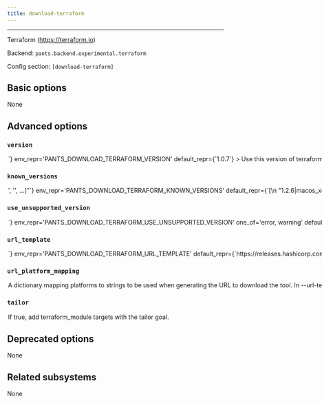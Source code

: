```yaml
---
title: download-terraform
---
```



---

Terraform (https://terraform.io)

Backend: <span className="color--primary">`pants.backend.experimental.terraform`</span>

Config section: <span className="color--primary">`[download-terraform]`</span>

<span className={styles.options}>

## Basic options

None

## Advanced options

### `version`

<Option
  cli_repr={`--download-terraform-version=<str>`}
  env_repr='PANTS_DOWNLOAD_TERRAFORM_VERSION'
  default_repr={`1.0.7`}
>

Use this version of terraform.

</Option>

### `known_versions`

<Option
  cli_repr={`--download-terraform-known-versions="['<str>', '<str>', ...]"`}
  env_repr='PANTS_DOWNLOAD_TERRAFORM_KNOWN_VERSIONS'
  default_repr={`[\n  "1.2.6|macos_x86_64|94d1efad05a06c879b9c1afc8a6f7acb2532d33864225605fc766ecdd58d9888|21328767",\n  "1.2.6|macos_arm64|452675f91cfe955a95708697a739d9b114c39ff566da7d9b31489064ceaaf66a|19774190",\n  "1.2.6|linux_x86_64|9fd445e7a191317dcfc99d012ab632f2cc01f12af14a44dfbaba82e0f9680365|19905977",\n  "1.2.5|macos_x86_64|d196f94486e54407524a0efbcb5756b197b763863ead2e145f86dd6c80fc9ce8|21323818",\n  "1.2.5|macos_arm64|77dd998d26e578aa22de557dc142672307807c88e3a4da65d8442de61479899f|19767100",\n  "1.2.5|linux_x86_64|281344ed7e2b49b3d6af300b1fe310beed8778c56f3563c4d60e5541c0978f1b|19897064",\n  "1.2.4|macos_x86_64|3e04343620fb01b8be01c8689dcb018b8823d8d7b070346086d7df22cc4cd5e6|21321939",\n  "1.2.4|macos_arm64|e596dcdfe55b2070a55fcb271873e86d1af7f6b624ffad4837ccef119fdac97a|19765021",\n  "1.2.4|linux_x86_64|705ea62a44a0081594dad6b2b093eefefb12d54fa5a20a66562f9e082b00414c|19895510",\n  "1.2.3|macos_x86_64|2962b0ebdf6f431b8fb182ffc1d8b582b73945db0c3ab99230ffc360d9e297a2|21318448",\n  "1.2.3|macos_arm64|601962205ad3dcf9b1b75f758589890a07854506cbd08ca2fc25afbf373bff53|19757696",\n  "1.2.3|linux_x86_64|728b6fbcb288ad1b7b6590585410a98d3b7e05efe4601ef776c37e15e9a83a96|19891436",\n  "1.2.2|macos_x86_64|bd224d57718ed2b6e5e3b55383878d4b122c6dc058d65625605cef1ace9dcb25|21317982",\n  "1.2.2|macos_arm64|4750d46e47345809a0baa3c330771c8c8a227b77bec4caa7451422a21acefae5|19758608",\n  "1.2.2|linux_x86_64|2934a0e8824925beb956b2edb5fef212a6141c089d29d8568150a43f95b3a626|19889133",\n  "1.2.1|macos_x86_64|d7c9a677efb22276afdd6c7703cbfee87d509a31acb247b96aa550a35154400a|21309907",\n  "1.2.1|macos_arm64|96e3659e89bfb50f70d1bb8660452ec433019d00a862d2291817c831305d85ea|19751670",\n  "1.2.1|linux_x86_64|8cf8eb7ed2d95a4213fbfd0459ab303f890e79220196d1c4aae9ecf22547302e|19881618",\n  "1.2.0|macos_x86_64|f608b1fee818988d89a16b7d1b6d22b37cc98892608c52c22661ca6cbfc3d216|21309982",\n  "1.2.0|macos_arm64|d4df7307bad8c13e443493c53898a7060f77d661bfdf06215b61b65621ed53e9|19750767",\n  "1.2.0|linux_x86_64|b87de03adbdfdff3c2552c8c8377552d0eecd787154465100cf4e29de4a7be1f|19880608",\n  "1.1.9|macos_x86_64|c902b3c12042ac1d950637c2dd72ff19139519658f69290b310f1a5924586286|20709155",\n  "1.1.9|macos_arm64|918a8684da5a5529285135f14b09766bd4eb0e8c6612a4db7c121174b4831739|19835808",\n  "1.1.9|linux_x86_64|9d2d8a89f5cc8bc1c06cb6f34ce76ec4b99184b07eb776f8b39183b513d7798a|19262029",\n  "1.1.8|macos_x86_64|29ad0af72d498a76bbc51cc5cb09a6d6d0e5673cbbab6ef7aca57e3c3e780f46|20216382",\n  "1.1.8|macos_arm64|d6fefdc27396a019da56cce26f7eeea3d6986714cbdd488ff6a424f4bca40de8|19371647",\n  "1.1.8|linux_x86_64|fbd37c1ec3d163f493075aa0fa85147e7e3f88dd98760ee7af7499783454f4c5|18796132",\n  "1.1.7|macos_x86_64|5e7e939e084ae29af7fd86b00a618433d905477c52add2d4ea8770692acbceac|20213394",\n  "1.1.7|macos_arm64|a36b6e2810f81a404c11005942b69c3d1d9baa8dd07de6b1f84e87a67eedb58f|19371095",\n  "1.1.7|linux_x86_64|e4add092a54ff6febd3325d1e0c109c9e590dc6c38f8bb7f9632e4e6bcca99d4|18795309",\n  "1.1.6|macos_x86_64|bbfc916117e45788661c066ec39a0727f64c7557bf6ce9f486bbd97c16841975|20168574",\n  "1.1.6|macos_arm64|dddb11195fc413653b98e7a830ec7314f297e6c22575fc878f4ee2287a25b4f5|19326402",\n  "1.1.6|linux_x86_64|3e330ce4c8c0434cdd79fe04ed6f6e28e72db44c47ae50d01c342c8a2b05d331|18751464",\n  "1.1.5|macos_x86_64|7d4dbd76329c25869e407706fed01213beb9d6235c26e01c795a141c2065d053|20157551",\n  "1.1.5|macos_arm64|723363af9524c0897e9a7d871d27f0d96f6aafd11990df7e6348f5b45d2dbe2c|19328643",\n  "1.1.5|linux_x86_64|30942d5055c7151f051c8ea75481ff1dc95b2c4409dbb50196419c21168d6467|18748879",\n  "1.1.4|macos_x86_64|c2b2500835d2eb9d614f50f6f74c08781f0fee803699279b3eb0188b656427f2|20098620",\n  "1.1.4|macos_arm64|a753e6cf402beddc4043a3968ff3e790cf50cc526827cda83a0f442a893f2235|19248286",\n  "1.1.4|linux_x86_64|fca028d622f82788fdc35c1349e78d69ff07c7bb68c27d12f8b48c420e3ecdfb|18695508",\n  "1.1.3|macos_x86_64|c54022e514a97e9b96dae24a3308227d034989ecbafb65e3293eea91f2d5edfb|20098660",\n  "1.1.3|macos_arm64|856e435da081d0a214c47a4eb09b1842f35eaa55e7ef0f9fa715d4816981d640|19244516",\n  "1.1.3|linux_x86_64|b215de2a18947fff41803716b1829a3c462c4f009b687c2cbdb52ceb51157c2f|18692580",\n  "1.1.2|macos_x86_64|214da2e97f95389ba7557b8fcb11fe05a23d877e0fd67cd97fcbc160560078f1|20098558",\n  "1.1.2|macos_arm64|39e28f49a753c99b5e2cb30ac8146fb6b48da319c9db9d152b1e8a05ec9d4a13|19240921",\n  "1.1.2|linux_x86_64|734efa82e2d0d3df8f239ce17f7370dabd38e535d21e64d35c73e45f35dfa95c|18687805",\n  "1.1.1|macos_x86_64|85fa7c90359c4e3358f78e58f35897b3e466d00c0d0648820830cac5a07609c3|20094218",\n  "1.1.1|macos_arm64|9cd8faf29095c57e30f04f9ca5fa9105f6717b277c65061a46f74f22f0f5907e|19240711",\n  "1.1.1|linux_x86_64|07b8dc444540918597a60db9351af861335c3941f28ea8774e168db97dd74557|18687006",\n  "1.1.0|macos_x86_64|6fb2af160879d807291980642efa93cc9a97ddf662b17cc3753065c974a5296d|20089311",\n  "1.1.0|macos_arm64|f69e0613f09c21d44ce2131b20e8b97909f3fc7aa90c443639475f5e474a22ec|19240009",\n  "1.1.0|linux_x86_64|763378aa75500ce5ba67d0cba8aa605670cd28bf8bafc709333a30908441acb5|18683106",\n  "1.0.11|macos_x86_64|92f2e7eebb9699e23800f8accd519775a02bd25fe79e1fe4530eca123f178202|19340098",\n  "1.0.11|macos_arm64|0f38af81641b00a2cbb8d25015d917887a7b62792c74c28d59e40e56ce6f265c|18498208",\n  "1.0.11|linux_x86_64|eeb46091a42dc303c3a3c300640c7774ab25cbee5083dafa5fd83b54c8aca664|18082446",\n  "1.0.10|macos_x86_64|e7595530a0dcdaec757621cbd9f931926fd904b1a1e5206bf2c9db6b73cee04d|33021017",\n  "1.0.10|macos_arm64|eecea1343888e2648d5f7ea25a29494fd3b5ecde95d0231024414458c59cb184|32073869",\n  "1.0.10|linux_x86_64|a221682fcc9cbd7fde22f305ead99b3ad49d8303f152e118edda086a2807716d|32674953",\n  "1.0.9|macos_x86_64|fb791c3efa323c5f0c2c36d14b9230deb1dc37f096a8159e718e8a9efa49a879|33017665",\n  "1.0.9|macos_arm64|aa5cc13903be35236a60d116f593e519534bcabbb2cf91b69cae19307a17b3c0|32069384",\n  "1.0.9|linux_x86_64|f06ac64c6a14ed6a923d255788e4a5daefa2b50e35f32d7a3b5a2f9a5a91e255|32674820",\n  "1.0.8|macos_x86_64|e2493c7ae12597d4a1e6437f6805b0a8bcaf01fc4e991d1f52f2773af3317342|33018420",\n  "1.0.8|macos_arm64|9f0e1366484748ecbd87c8ef69cc4d3d79296b0e2c1a108bcbbff985dbb92de8|32068918",\n  "1.0.8|linux_x86_64|a73459d406067ce40a46f026dce610740d368c3b4a3d96591b10c7a577984c2e|32681118",\n  "1.0.7|macos_x86_64|80ae021d6143c7f7cbf4571f65595d154561a2a25fd934b7a8ccc1ebf3014b9b|33020029",\n  "1.0.7|macos_arm64|cbab9aca5bc4e604565697355eed185bb699733811374761b92000cc188a7725|32071346",\n  "1.0.7|linux_x86_64|bc79e47649e2529049a356f9e60e06b47462bf6743534a10a4c16594f443be7b|32671441",\n  "1.0.6|macos_x86_64|3a97f2fffb75ac47a320d1595e20947afc8324571a784f1bd50bd91e26d5648c|33022053",\n  "1.0.6|macos_arm64|aaff1eccaf4099da22fe3c6b662011f8295dad9c94a35e1557b92844610f91f3|32080428",\n  "1.0.6|linux_x86_64|6a454323d252d34e928785a3b7c52bfaff1192f82685dfee4da1279bb700b733|32677516"\n]`}
>


Known versions to verify downloads against.

Each element is a pipe-separated string of `version|platform|sha256|length`, where:
```
- `version` is the version string
- `platform` is one of [linux_arm64,linux_x86_64,macos_arm64,macos_x86_64],
- `sha256` is the 64-character hex representation of the expected sha256
digest of the download file, as emitted by `shasum -a 256`
- `length` is the expected length of the download file in bytes, as emitted by
`wc -c`
```

E.g., `3.1.2|macos_x86_64|6d0f18cd84b918c7b3edd0203e75569e0c7caecb1367bbbe409b44e28514f5be|42813`.

Values are space-stripped, so pipes can be indented for readability if necessary.


</Option>

### `use_unsupported_version`

<Option
  cli_repr={`--download-terraform-use-unsupported-version=<UnsupportedVersionUsage>`}
  env_repr='PANTS_DOWNLOAD_TERRAFORM_USE_UNSUPPORTED_VERSION'
  one_of='error, warning'
  default_repr={`error`}
>


What action to take in case the requested version of terraform is not supported.

Supported terraform versions: unspecified


</Option>

### `url_template`

<Option
  cli_repr={`--download-terraform-url-template=<str>`}
  env_repr='PANTS_DOWNLOAD_TERRAFORM_URL_TEMPLATE'
  default_repr={`https://releases.hashicorp.com/terraform/{version}/terraform_{version}_{platform}.zip`}
>

URL to download the tool, either as a single binary file or a compressed file (e.g. zip file). You can change this to point to your own hosted file, e.g. to work with proxies or for access via the filesystem through a `file:$abspath` URL (e.g. `file:/this/is/absolute`, possibly by [templating the buildroot in a config file](https://www.pantsbuild.org/v2.14/docs/options#config-file-entries)).

Use `{version}` to have the value from --version substituted, and `{platform}` to have a value from --url-platform-mapping substituted in, depending on the current platform. For example, https://github.com/.../protoc-&#123;version&#125;-&#123;platform&#125;.zip.

</Option>

### `url_platform_mapping`

<Option
  cli_repr={`--download-terraform-url-platform-mapping="{'key1': val1, 'key2': val2, ...}"`}
  env_repr='PANTS_DOWNLOAD_TERRAFORM_URL_PLATFORM_MAPPING'
  default_repr={`{\n  "linux_x86_64": "linux_amd64",\n  "macos_arm64": "darwin_arm64",\n  "macos_x86_64": "darwin_amd64"\n}`}
>

A dictionary mapping platforms to strings to be used when generating the URL to download the tool.

In --url-template, anytime the `{platform}` string is used, Pants will determine the current platform, and substitute `{platform}` with the respective value from your dictionary.

For example, if you define `{"macos_x86_64": "apple-darwin", "linux_x86_64": "unknown-linux"}`, and run Pants on Linux with an intel architecture, then `{platform}` will be substituted in the --url-template option with unknown-linux.

</Option>

### `tailor`

<Option
  cli_repr={`--[no-]download-terraform-tailor`}
  env_repr='PANTS_DOWNLOAD_TERRAFORM_TAILOR'
  default_repr={`True`}
>

If true, add `terraform_module` targets with the `tailor` goal.

</Option>

## Deprecated options

None

## Related subsystems

None

</span>
